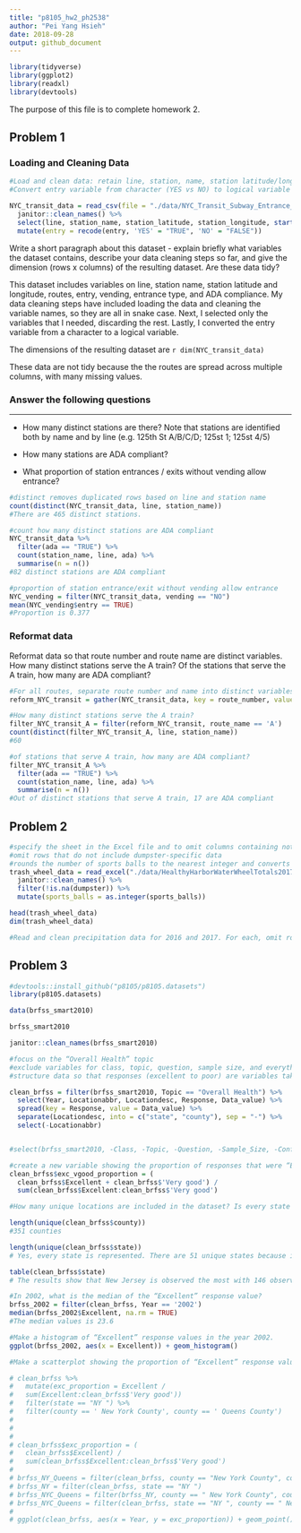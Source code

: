 ```yaml
---
title: "p8105_hw2_ph2538"
author: "Pei Yang Hsieh"
date: 2018-09-28
output: github_document
---
```


```r
library(tidyverse)
library(ggplot2)
library(readxl)
library(devtools)

```

The purpose of this file is to complete homework 2.

## Problem 1

### Loading and Cleaning Data

```r
#Load and clean data: retain line, station, name, station latitude/longitude, routes served, entry, vending, entrance type, and ADA compliance
#Convert entry variable from character (YES vs NO) to logical variable

NYC_transit_data = read_csv(file = "./data/NYC_Transit_Subway_Entrance_And_Exit_Data.csv") %>%
  janitor::clean_names() %>%
  select(line, station_name, station_latitude, station_longitude, starts_with("route"), entry, vending, entrance_type, ada) %>%
  mutate(entry = recode(entry, 'YES' = "TRUE", 'NO' = "FALSE"))
```

Write a short paragraph about this dataset - explain briefly what variables the dataset contains, describe your data cleaning steps so far, and give the dimension (rows x columns) of the resulting dataset. Are these data tidy?

This dataset includes variables on line, station name, station latitude and longitude, routes, entry, vending, entrance type, and ADA compliance. My data cleaning steps have included loading the data and cleaning the variable names, so they are all in snake case. Next, I selected only the variables that I needed, discarding the rest. Lastly, I converted the entry variable from a character to a logical variable.

The dimensions of the resulting dataset are `r dim(NYC_transit_data)`

These data are not tidy because the the routes are spread across multiple columns, with many missing values.

### Answer the following questions


------------------------------------------------------------

*   How many distinct stations are there? Note that stations are identified both by name and by line (e.g. 125th St A/B/C/D; 125st 1; 125st 4/5)

*   How many stations are ADA compliant?

*   What proportion of station entrances / exits without vending allow entrance?

```r

#distinct removes duplicated rows based on line and station name
count(distinct(NYC_transit_data, line, station_name))
#There are 465 distinct stations.

#count how many distinct stations are ADA compliant
NYC_transit_data %>%
  filter(ada == "TRUE") %>%
  count(station_name, line, ada) %>%
  summarise(n = n())
#82 distinct stations are ADA compliant

#proportion of station entrance/exit without vending allow entrance
NYC_vending = filter(NYC_transit_data, vending == "NO")
mean(NYC_vending$entry == TRUE)
#Proportion is 0.377

```
### Reformat data

Reformat data so that route number and route name are distinct variables. How many distinct stations serve the A train? Of the stations that serve the A train, how many are ADA compliant?

```r
#For all routes, separate route number and name into distinct variables
reform_NYC_transit = gather(NYC_transit_data, key = route_number, value = route_name, route1:route11)

#How many distinct stations serve the A train?
filter_NYC_transit_A = filter(reform_NYC_transit, route_name == 'A')
count(distinct(filter_NYC_transit_A, line, station_name))
#60 

#of stations that serve A train, how many are ADA compliant?
filter_NYC_transit_A %>%
  filter(ada == "TRUE") %>%
  count(station_name, line, ada) %>%
  summarise(n = n())
#Out of distinct stations that serve A train, 17 are ADA compliant

```


## Problem 2

```r
#specify the sheet in the Excel file and to omit columns containing notes (using the range argument and cell_cols() function)
#omit rows that do not include dumpster-specific data
#rounds the number of sports balls to the nearest integer and converts the result to an integer variable (using as.integer)
trash_wheel_data = read_excel("./data/HealthyHarborWaterWheelTotals2017-9-26.xlsx", sheet = "Mr. Trash Wheel", range = cell_cols(1:14)) %>%
  janitor::clean_names() %>%
  filter(!is.na(dumpster)) %>%
  mutate(sports_balls = as.integer(sports_balls))

head(trash_wheel_data)
dim(trash_wheel_data)

#Read and clean precipitation data for 2016 and 2017. For each, omit rows without precipitation data and add a variable year. Next, combine datasets and convert month to a character variable (the variable month.name is built into R and should be useful).

```


## Problem 3

```r
#devtools::install_github("p8105/p8105.datasets")
library(p8105.datasets)

data(brfss_smart2010)

brfss_smart2010

janitor::clean_names(brfss_smart2010)

#focus on the “Overall Health” topic
#exclude variables for class, topic, question, sample size, and everything from lower confidence limit to GeoLocation
#structure data so that responses (excellent to poor) are variables taking the value of Data_value

clean_brfss = filter(brfss_smart2010, Topic == "Overall Health") %>%
  select(Year, Locationabbr, Locationdesc, Response, Data_value) %>%
  spread(key = Response, value = Data_value) %>%
  separate(Locationdesc, into = c("state", "county"), sep = "-") %>%
  select(-Locationabbr)


#select(brfss_smart2010, -Class, -Topic, -Question, -Sample_Size, -Confidence_limit_Low:GeoLocation)

#create a new variable showing the proportion of responses that were “Excellent” or “Very Good”
clean_brfss$exc_vgood_proportion = (
  clean_brfss$Excellent + clean_brfss$'Very good') / 
  sum(clean_brfss$Excellent:clean_brfss$'Very good')

#How many unique locations are included in the dataset? Is every state represented? What state is observed the most?

length(unique(clean_brfss$county))
#351 counties

length(unique(clean_brfss$state))
# Yes, every state is represented. There are 51 unique states because it includes Washington DC.

table(clean_brfss$state)
# The results show that New Jersey is observed the most with 146 observations.

#In 2002, what is the median of the “Excellent” response value?
brfss_2002 = filter(clean_brfss, Year == '2002')
median(brfss_2002$Excellent, na.rm = TRUE)
#The median values is 23.6

#Make a histogram of “Excellent” response values in the year 2002.
ggplot(brfss_2002, aes(x = Excellent)) + geom_histogram()

#Make a scatterplot showing the proportion of “Excellent” response values in New York County and Queens County (both in NY State) in each year from 2002 to 2010.

# clean_brfss %>%
#   mutate(exc_proportion = Excellent / 
#   sum(Excellent:clean_brfss$'Very good'))
#   filter(state == "NY ") %>%
#   filter(county == ' New York County', county == ' Queens County')
#   
#   
# 
# clean_brfss$exc_proportion = (
#   clean_brfss$Excellent) / 
#   sum(clean_brfss$Excellent:clean_brfss$'Very good')
# 
# brfss_NY_Queens = filter(clean_brfss, county == "New York County", county == "Queens County")
# brfss_NY = filter(clean_brfss, state == "NY ")
# brfss_NYC_Queens = filter(brfss_NY, county == " New York County", county == " Queens County")
# brfss_NYC_Queens = filter(clean_brfss, state == "NY ", county == " New York County", county == " Queens County")
# 
# ggplot(clean_brfss, aes(x = Year, y = exc_proportion)) + geom_point()

```


